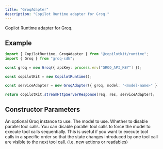 ```yaml
---
title: "GroqAdapter"
description: "Copilot Runtime adapter for Groq."
---
```


Copilot Runtime adapter for Groq.
 
## Example
 
```ts
import { CopilotRuntime, GroqAdapter } from "@copilotkit/runtime";
import { Groq } from "groq-sdk";
 
const groq = new Groq({ apiKey: process.env["GROQ_API_KEY"] });
 
const copilotKit = new CopilotRuntime();
 
const serviceAdapter = new GroqAdapter({ groq, model: "<model-name>" });
 
return copilotKit.streamHttpServerResponse(req, res, serviceAdapter);
```

## Constructor Parameters

<PropertyReference name="groq" type="Groq"  > 
An optional Groq instance to use.
</PropertyReference>

<PropertyReference name="model" type="string"  > 
The model to use.
</PropertyReference>

<PropertyReference name="disableParallelToolCalls" type="boolean"  default="false"> 
Whether to disable parallel tool calls.
  You can disable parallel tool calls to force the model to execute tool calls sequentially.
  This is useful if you want to execute tool calls in a specific order so that the state changes
  introduced by one tool call are visible to the next tool call. (i.e. new actions or readables)
</PropertyReference>

